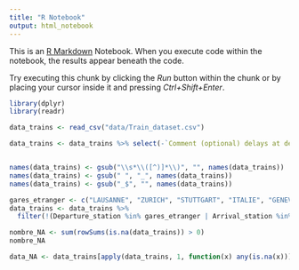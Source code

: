 ```yaml
---
title: "R Notebook"
output: html_notebook
---
```


This is an [R Markdown](http://rmarkdown.rstudio.com) Notebook. When you execute code within the notebook, the results appear beneath the code. 

Try executing this chunk by clicking the *Run* button within the chunk or by placing your cursor inside it and pressing *Ctrl+Shift+Enter*. 

```r
library(dplyr)
library(readr)

data_trains <- read_csv("data/Train_dataset.csv")

data_trains <- data_trains %>% select(-`Comment (optional) delays at departure`, -`Comment (optional) delays on arrival`)


names(data_trains) <- gsub("\\s*\\([^)]*\\)", "", names(data_trains))
names(data_trains) <- gsub(" ", "_", names(data_trains))
names(data_trains) <- gsub("_$", "", names(data_trains))

gares_etranger <- c("LAUSANNE", "ZURICH", "STUTTGART", "ITALIE", "GENEVE", "MADRID", "FRANCFORT")
data_trains <- data_trains %>%
  filter(!(Departure_station %in% gares_etranger | Arrival_station %in% gares_etranger))

nombre_NA <- sum(rowSums(is.na(data_trains)) > 0)
nombre_NA

data_NA <- data_trains[apply(data_trains, 1, function(x) any(is.na(x))), ]
```
